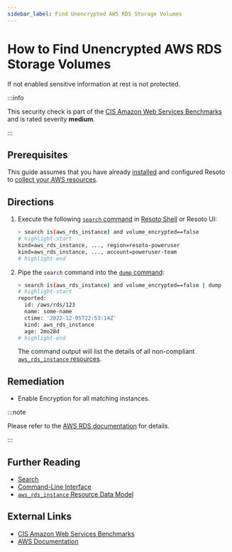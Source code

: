 ```yaml
---
sidebar_label: Find Unencrypted AWS RDS Storage Volumes
---
```


# How to Find Unencrypted AWS RDS Storage Volumes

If not enabled sensitive information at rest is not protected.

:::info

This security check is part of the [CIS Amazon Web Services Benchmarks](https://cisecurity.org/benchmark/amazon_web_services) and is rated severity **medium**.

:::

## Prerequisites

This guide assumes that you have already [installed](../../../getting-started/install-resoto/index.mdx) and configured Resoto to [collect your AWS resources](../../../how-to-guides/data-sources/collect-aws-resource-data.mdx).

## Directions

1. Execute the following [`search` command](../../../reference/cli/search-commands/search.mdx) in [Resoto Shell](../../../reference/components/shell.mdx) or Resoto UI:

   ```bash
   > search is(aws_rds_instance) and volume_encrypted==false
   # highlight-start
   ​kind=aws_rds_instance, ..., region=resoto-poweruser
   ​kind=aws_rds_instance, ..., account=poweruser-team
   # highlight-end
   ```

2. Pipe the `search` command into the [`dump` command](../../../reference/cli/format-commands/dump.mdx):

   ```bash
   > search is(aws_rds_instance) and volume_encrypted==false | dump
   # highlight-start
   ​reported:
   ​  id: /aws/rds/123
   ​  name: some-name
   ​  ctime: '2022-12-05T22:53:14Z'
   ​  kind: aws_rds_instance
   ​  age: 2mo28d
   # highlight-end
   ```

   The command output will list the details of all non-compliant [`aws_rds_instance` resources](../../../reference/unified-data-model/aws.mdx#aws_rds_instance).

## Remediation

- Enable Encryption for all matching instances.

:::note

Please refer to the [AWS RDS documentation](https://docs.aws.amazon.com/AmazonRDS/latest/UserGuide/Overview.Encryption.html) for details.

:::

## Further Reading

- [Search](../../../reference/search/index.mdx)
- [Command-Line Interface](../../../reference/cli/index.mdx)
- [`aws_rds_instance` Resource Data Model](../../../reference/unified-data-model/aws.mdx#aws_rds_instance)

## External Links

- [CIS Amazon Web Services Benchmarks](https://cisecurity.org/benchmark/amazon_web_services)
- [AWS Documentation](https://docs.aws.amazon.com/AmazonRDS/latest/UserGuide/Overview.Encryption.html)
